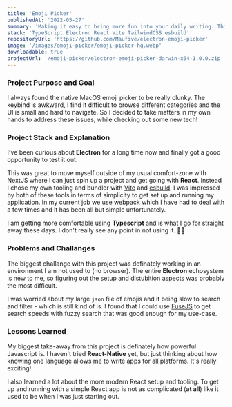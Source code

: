 ```yaml
---
title: 'Emoji Picker'
publishedAt: '2022-05-27'
summary: 'Making it easy to bring more fun into your daily writing. This macOS app is made to make it simpler to add emojis to your texts.'
stack: 'TypeScript Electron React Vite TailwindCSS esbuild'
repositoryUrl: 'https://github.com/Maufive/electron-emoji-picker'
image: '/images/emoji-picker/emoji-picker-hq.webp'
downloadable: true
projectUrl: '/emoji-picker/electron-emoji-picker-darwin-x64-1.0.0.zip'
---
```


### Project Purpose and Goal

I always found the native MacOS emoji picker to be really clunky. The keybind is awkward, I find it difficult to browse different categories and the UI is small and hard to navigate. So I decided to take matters in my own hands to address these issues, while checking out some new tech!

### Project Stack and Explanation

I've been curious about **Electron** for a long time now and finally got a good opportunity to test it out.

This was great to move myself outside of my usual comfort-zone with NextJS where I can just spin up a project and get going with **React**. Instead I chose my own tooling and bundler with [Vite](https://vitejs.dev/) and [esbuild](https://esbuild.github.io/). I was impressed by both of these tools in terms of simplicity to get set up and running my application. In my current job we use webpack which I have had to deal with a few times and it has been all but simple unfortunately.

I am getting more comfortable using **Typescript** and is what I go for straight away these days. I don't really see any point in not using it. 🤷‍♂️

### Problems and Challanges

The biggest challange with this project was definately working in an environment I am not used to (no browser). The entire **Electron** echosystem is new to me, so figuring out the setup and distubition aspects was probably the most difficult.

I was worried about my large `json` file of emojis and it being slow to search and filter - which is still kind of is. I found that I could use [FuseJS](https://fusejs.io/) to get search speeds with fuzzy search that was good enough for my use-case.

<BlurImage
  alt="Secondary project image"
  src="/images/emoji-picker/emoji-picker-hq-03.webp"
/>

### Lessons Learned

My biggest take-away from this project is definately how powerful Javascript is. I haven't tried **React-Native** yet, but just thinking about how knowing one language allows me to write apps for all platforms. It's really exciting!

I also learned a lot about the more modern React setup and tooling. To get up and running with a simple React app is not as complicated (**at all**) like it used to be when I was just starting out.
